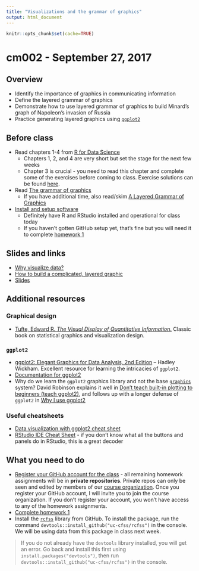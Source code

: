 ```yaml
---
title: "Visualizations and the grammar of graphics"
output: html_document
---
```


```r
knitr::opts_chunk$set(cache=TRUE)
```

# cm002 - September 27, 2017

## Overview

* Identify the importance of graphics in communicating information
* Define the layered grammar of graphics
* Demonstrate how to use layered grammar of graphics to build Minard's graph of Napoleon's invasion of Russia
* Practice generating layered graphics using [`ggplot2`](https://github.com/hadley/ggplot2)

## Before class

* Read chapters 1-4 from [R for Data Science](http://r4ds.had.co.nz/)
    * Chapters 1, 2, and 4 are very short but set the stage for the next few weeks
    * Chapter 3 is crucial - you need to read this chapter and complete some of the exercises before coming to class. Exercise solutions can be found [here](https://jrnold.github.io/e4qf/).
* Read [The grammar of graphics](dataviz_grammar_of_graphics.html)
    * If you have additional time, also read/skim [A Layered Grammar of Graphics](http://www-tandfonline-com.proxy.uchicago.edu/doi/abs/10.1198/jcgs.2009.07098)
* [Install and setup software](setup00.html)
    * Definitely have R and RStudio installed and operational for class today
    * If you haven't gotten GitHub setup yet, that's fine but you will need it to complete [homework 1](hw01_edit-README.html)

## Slides and links

* [Why visualize data?](dataviz_why.html)
* [How to build a complicated, layered graphic](dataviz_minard.html)
* [Slides](extras/cm002_slides.html)

## Additional resources

### Graphical design

* [Tufte, Edward R. *The Visual Display of Quantitative Information*.](https://www.edwardtufte.com/tufte/books_vdqi) Classic book on statistical graphics and visualization design.

### `ggplot2`

* [ggplot2: Elegant Graphics for Data Analysis, 2nd Edition](http://link.springer.com.proxy.uchicago.edu/book/10.1007/978-3-319-24277-4) -- Hadley Wickham. Excellent resource for learning the intricacies of `ggplot2`.
* [Documentation for ggplot2](http://docs.ggplot2.org/current/)
* Why do we learn the `ggplot2` graphics library and not the base [`graphics`](https://cran.r-project.org/web/views/Graphics.html) system? David Robinson explains it well in [Don't teach built-in plotting to beginners (teach ggplot2)](http://varianceexplained.org/r/teach_ggplot2_to_beginners/), and follows up with a longer defense of `ggplot2` in [Why I use ggplot2](http://varianceexplained.org/r/why-I-use-ggplot2/)

### Useful cheatsheets

* [Data visualization with ggplot2 cheat sheet](https://www.rstudio.com/wp-content/uploads/2015/03/ggplot2-cheatsheet.pdf)
* [RStudio IDE Cheat Sheet](https://www.rstudio.com/wp-content/uploads/2016/01/rstudio-IDE-cheatsheet.pdf) - if you don't know what all the buttons and panels do in RStudio, this is a great decoder

## What you need to do

* [Register your GitHub account for the class](https://goo.gl/forms/ByirWtGNQdIVYjP82) - all remaining homework assignments will be in **private repositories**. Private repos can only be seen and edited by members of our [course organization](https://github.com/uc-cfss). Once you register your GitHub account, I will invite you to join the course organization. If you don't register your account, you won't have access to any of the homework assignments.
* [Complete homework 1](hw01_edit-README.html)
* Install the [`rcfss`](https://github.com/uc-cfss/rcfss) library from GitHub. To install the package, run the command `devtools::install_github("uc-cfss/rcfss")` in the console. We will be using data from this package in class next week.

> If you do not already have the `devtools` library installed, you will get an error. Go back and install this first using `install.packages("devtools")`, then run `devtools::install_github("uc-cfss/rcfss")` in the console.



